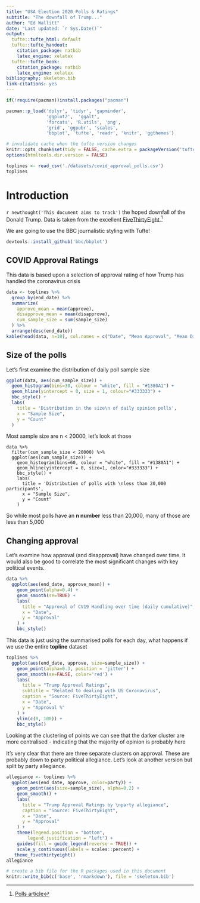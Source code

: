 ```yaml
---
title: "USA Election 2020 Polls & Ratings"
subtitle: "The downfall of Trump..."
author: "Ed Wallitt"
date: "Last updated: `r Sys.Date()`"
output:
  tufte::tufte_html: default
  tufte::tufte_handout:
    citation_package: natbib
    latex_engine: xelatex
  tufte::tufte_book:
    citation_package: natbib
    latex_engine: xelatex
bibliography: skeleton.bib
link-citations: yes
---
```


```r
if(!require(pacman))install.packages("pacman")

pacman::p_load('dplyr', 'tidyr', 'gapminder',
               'ggplot2',  'ggalt',
               'forcats', 'R.utils', 'png', 
               'grid', 'ggpubr', 'scales',
               'bbplot', 'tufte', 'readr', 'knitr', 'ggthemes')

# invalidate cache when the tufte version changes
knitr::opts_chunk$set(tidy = FALSE, cache.extra = packageVersion('tufte'), warning=FALSE, message=FALSE)
options(htmltools.dir.version = FALSE)
```

```r
toplines <- read_csv('./datasets/covid_approval_polls.csv')
toplines
```



# Introduction

`r newthought('This document aims to track')` the hoped downfall of the Donald Trump. Data is taken from the excellent [FiveThirtyEight](https://fivethirtyeight.com).^[[Polls article](https://projects.fivethirtyeight.com/coronavirus-polls/)]

We are going to use the BBC journalistic styling with Tufte!

```r
devtools::install_github('bbc/bbplot')
```


## COVID Approval Ratings

This data is based upon a selection of approval rating of how Trump has handled the coronavirus crisis

```r
data <- toplines %>%
  group_by(end_date) %>%
  summarize(
    approve_mean = mean(approve),
    disapprove_mean = mean(disapprove),
    cum_sample_size = sum(sample_size)
  ) %>%
  arrange(desc(end_date))
kable(head(data, n=10), col.names = c("Date", "Mean Approval", "Mean Disapproval", "Total Sample Size"))
```

## Size of the polls

Let's first examine the distribution of daily poll sample size

```r
ggplot(data, aes(cum_sample_size)) +
  geom_histogram(bins=30, colour = "white", fill = "#1380A1") +
  geom_hline(yintercept = 0, size = 1, colour="#333333") +
  bbc_style() +
  labs(
    title = 'Distribution in the size\n of daily opinion polls',
    x = "Sample Size",
    y = "Count"
  )
```

Most sample size are n < 20000, let's look at those

```r.
data %>%
  filter(cum_sample_size < 20000) %>%
  ggplot(aes(cum_sample_size)) +
    geom_histogram(bins=60, colour = "white", fill = "#1380A1") +
    geom_hline(yintercept = 0, size=1, color="#333333") +
    bbc_style() +
    labs(
      title = 'Distribution of polls with \nless than 20,000 participants',
      x = "Sample Size",
      y = "Count"
    )
```

So while most polls have an **n number** less than 20,000, many of those are less than 5,000

## Changing approval

Let's examine how approval (and disapproval) have changed over time. It would also be good to correlate the most significant changes with key political events.

```r
data %>%
  ggplot(aes(end_date, approve_mean)) +
    geom_point(alpha=0.4) +
    geom_smooth(se=TRUE) +
    labs(
      title = "Approval of CV19 Handling over time (daily cumulative)",
      x = "Date",
      y = "Approval"
    ) +
    bbc_style()
```

This data is just using the summarised polls for each day, what happens if we use the entire **topline** dataset

```r
toplines %>%
  ggplot(aes(end_date, approve, size=sample_size)) +
    geom_point(alpha=0.3, position = 'jitter') +
    geom_smooth(se=FALSE, color='red') +
    labs(
      title = "Trump Approval Ratings",
      subtitle = "Related to dealing with US Coronavirus",
      caption = "Source: FiveThirtyEight",
      x = "Date",
      y = "Approval %"
    ) + 
    ylim(c(0, 100)) +
    bbc_style()
```

Looking at the clustering of points we can see that the darker cluster are more centralised - indicating that the majority of opinion is probably here

It's very clear that there are three separate clusters on approval. These are probably down to party political allegiance. Let's look at another version but split by party allegiance.

```r
allegiance <- toplines %>%
  ggplot(aes(end_date, approve, color=party)) +
    geom_point(aes(size=sample_size), alpha=0.2) +
    geom_smooth() +
    labs(
      title = "Trump Approval Ratings by \nparty allegiance",
      caption = "Source: FiveThirtyEight",
      x = "Date",
      y = "Approval"
    ) +
    theme(legend.position = "bottom", 
        legend.justification = "left") +
    guides(fill = guide_legend(reverse = TRUE)) +
    scale_y_continuous(labels = scales::percent) +
   theme_fivethirtyeight()
allegiance
```




```r
# create a bib file for the R packages used in this document
knitr::write_bib(c('base', 'rmarkdown'), file = 'skeleton.bib')
```
